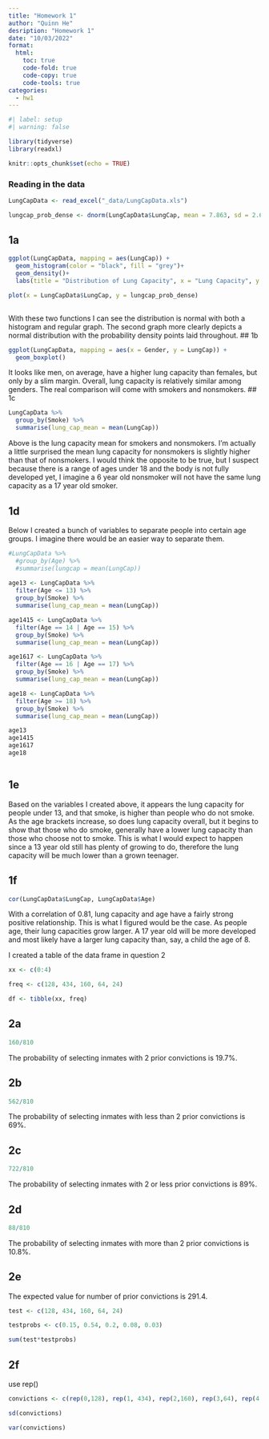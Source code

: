 ```yaml
---
title: "Homework 1"
author: "Quinn He"
desription: "Homework 1"
date: "10/03/2022"
format:
  html:
    toc: true
    code-fold: true
    code-copy: true
    code-tools: true
categories:
  - hw1
---
```


```r
#| label: setup
#| warning: false

library(tidyverse)
library(readxl)

knitr::opts_chunk$set(echo = TRUE)
```

### Reading in the data

```r

LungCapData <- read_excel("_data/LungCapData.xls")

lungcap_prob_dense <- dnorm(LungCapData$LungCap, mean = 7.863, sd = 2.662)

```

## 1a
```r

ggplot(LungCapData, mapping = aes(LungCap)) +
  geom_histogram(color = "black", fill = "grey")+
  geom_density()+
  labs(title = "Distribution of Lung Capacity", x = "Lung Capacity", y = "Count")

plot(x = LungCapData$LungCap, y = lungcap_prob_dense)
 


```
With these two functions I can see the distribution is normal with both a histogram and regular graph. The second graph more clearly depicts a normal distribution with the probability density points laid throughout.
## 1b
```r
ggplot(LungCapData, mapping = aes(x = Gender, y = LungCap)) +
  geom_boxplot() 


```
It looks like men, on average, have a higher lung capacity than females, but only by a slim margin. Overall, lung capacity is relatively similar among genders. The real comparison will come with smokers and nonsmokers. 
## 1c

```r

LungCapData %>% 
  group_by(Smoke) %>% 
  summarise(lung_cap_mean = mean(LungCap))


```
Above is the lung capacity mean for smokers and nonsmokers. I'm actually a little surprised the mean lung capacity for nonsmokers is slightly higher than that of nonsmokers. I would think the opposite to be true, but I suspect because there is a range of ages under 18 and the body is not fully developed yet, I imagine a 6 year old nonsmoker will not have the same lung capacity as a 17 year old smoker. 

## 1d
Below I created a bunch of variables to separate people into certain age groups. I imagine there would be an easier way to separate them. 
```r

#LungCapData %>% 
  #group_by(Age) %>% 
  #summarise(lungcap = mean(LungCap))
  
age13 <- LungCapData %>% 
  filter(Age <= 13) %>%
  group_by(Smoke) %>% 
  summarise(lung_cap_mean = mean(LungCap))

age1415 <- LungCapData %>% 
  filter(Age == 14 | Age == 15) %>%
  group_by(Smoke) %>% 
  summarise(lung_cap_mean = mean(LungCap))

age1617 <- LungCapData %>% 
  filter(Age == 16 | Age == 17) %>%
  group_by(Smoke) %>% 
  summarise(lung_cap_mean = mean(LungCap))

age18 <- LungCapData %>% 
  filter(Age >= 18) %>%
  group_by(Smoke) %>% 
  summarise(lung_cap_mean = mean(LungCap))

age13
age1415
age1617
age18



```


## 1e

Based on the variables I created above, it appears the lung capacity for people under 13, and that smoke, is higher than people who do not smoke. As the age brackets increase, so does lung capacity overall, but it begins to show that those who do smoke, generally have a lower lung capacity than those who choose not to smoke. This is what I would expect to happen since a 13 year old still has plenty of growing to do, therefore the lung capacity will be much lower than a grown teenager. 

## 1f

```r

cor(LungCapData$LungCap, LungCapData$Age)

```
With a correlation of 0.81, lung capacity and age have a fairly strong positive relationship. This is what I figured would be the case. As people age, their lung capacities grow larger. A 17 year old will be more developed and most likely have a larger lung capacity than, say, a child the age of 8. 


I created a table of the data frame in question 2
```r

xx <- c(0:4)

freq <- c(128, 434, 160, 64, 24)

df <- tibble(xx, freq)

```

## 2a

```r

160/810

```
The probability of selecting inmates with 2 prior convictions is 19.7%.

## 2b

```r

562/810

``` 
The probability of selecting inmates with less than 2 prior convictions is 69%.

## 2c
```r

722/810

```
The probability of selecting inmates with 2 or less prior convictions is 89%.

## 2d

```r

88/810

```
The probability of selecting inmates with more than 2 prior convictions is 10.8%.

## 2e

The expected value for number of prior convictions is 291.4. 
```r

test <- c(128, 434, 160, 64, 24)

testprobs <- c(0.15, 0.54, 0.2, 0.08, 0.03)

sum(test*testprobs)


```
## 2f

use rep()
```r

convictions <- c(rep(0,128), rep(1, 434), rep(2,160), rep(3,64), rep(4,24))

sd(convictions)

var(convictions)


```